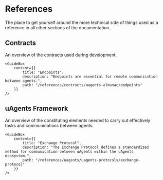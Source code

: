 # References

<div className="nx-text-fetch-content">
  The place to get yourself around the more technical side of things used as a reference in all other sections of the documentation.
</div>


## Contracts

<div className="nx-text-fetch-content">
  An overview of the contracts used during development.
</div>

<Row>
    <GuideBox
        content={{
            title: "Almanac",
            description: "The Almanac is a smart contract developed and deployed on the Fetch.ai blockchain which provides users with a direct way to query a particular μAgent's information.",
            path: "/references/contracts/uagents-almanac/almanac-overview"
        }}
    />

    <GuideBox
        content={{
            title: "Endpoints",
            description: "Endpoints are essential for remote communication between agents.",
            path: "/references/contracts/uagents-almanac/endpoints"
        }}
    />

</Row>


## uAgents Framework

<div className="nx-text-fetch-content">
  An overview of the constituting elements needed to carry out effectively tasks and communications between agents.
</div>

<Row>
    <GuideBox
        content={{
            title: "uAgents Protocols",
            description: "Protocols are used to facilitate communication and interaction between uAgents in the uAgents framework.",
            path: "/references/uagents/uagents-protocols/agent-protocols"
        }}
    />

    <GuideBox
        content={{
            title: "Exchange Protocol",
            description: "The Exchange Protocol defines a standardized method for communication between uAgents within the uAgents ecosystem.",
            path: "/references/uagents/uagents-protocols/exchange-protocol"
        }}
    />

</Row>
<Row>
    <GuideBox
        content={{
            title: "Storage",
            description: "uAgents storage is an important concept to understand how uAgents work.",
            path: "/references/uagents/uagents-protocols/storage"
        }}
    />

</Row>

<div className="nx-mb-8"></div>
